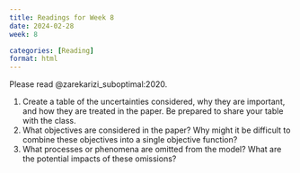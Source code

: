 ```yaml
---
title: Readings for Week 8
date: 2024-02-28
week: 8

categories: [Reading]
format: html
---
```


Please read @zarekarizi_suboptimal:2020.

1. Create a table of the uncertainties considered, why they are important, and how they are treated in the paper. Be prepared to share your table with the class.
1. What objectives are considered in the paper? Why might it be difficult to combine these objectives into a single objective function?
1. What processes or phenomena are omitted from the model? What are the potential impacts of these omissions?
